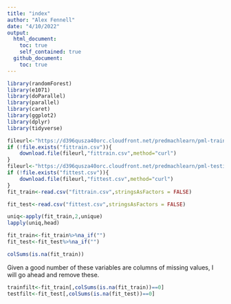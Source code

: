 ```yaml
---
title: "index"
author: "Alex Fennell"
date: "4/10/2022"
output: 
  html_document:
    toc: true
    self_contained: true
  github_document:
    toc: true
---
```


```r
library(randomForest)
library(e1071)
library(doParallel)
library(parallel)
library(caret)
library(ggplot2)
library(dplyr)
library(tidyverse)
```


```r
fileurl<-"https://d396qusza40orc.cloudfront.net/predmachlearn/pml-training.csv"
if (!file.exists("fittrain.csv")){
    download.file(fileurl,"fittrain.csv",method="curl")
}
fileurl<-"https://d396qusza40orc.cloudfront.net/predmachlearn/pml-testing.csv"
if (!file.exists("fittest.csv")){
    download.file(fileurl,"fittest.csv",method="curl")
}
fit_train<-read.csv("fittrain.csv",stringsAsFactors = FALSE)

fit_test<-read.csv("fittest.csv",stringsAsFactors = FALSE)

```

```r
uniq<-apply(fit_train,2,unique)
lapply(uniq,head)
```

```r
fit_train<-fit_train%>%na_if("")
fit_test<-fit_test%>%na_if("")

```

```r
colSums(is.na(fit_train))
```

Given a good number of these variables are columns of missing values, I will go 
ahead and remove these.

```r
trainfilt<-fit_train[,colSums(is.na(fit_train))==0]
testfilt<-fit_test[,colSums(is.na(fit_test))==0]

```





